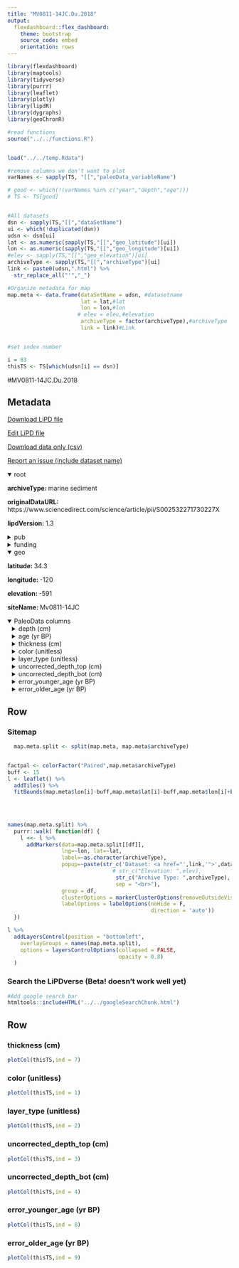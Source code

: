 ```yaml
---
title: "MV0811-14JC.Du.2018"
output: 
  flexdashboard::flex_dashboard:
    theme: bootstrap
    source_code: embed
    orientation: rows
---
```


```r
library(flexdashboard)
library(maptools)
library(tidyverse)
library(purrr)
library(leaflet)
library(plotly)
library(lipdR)
library(dygraphs)
library(geoChronR)

#read functions
source("../../functions.R")


load("../../temp.Rdata")

#remove columns we don't want to plot
varNames <- sapply(TS, "[[","paleoData_variableName")

# good <- which(!(varNames %in% c("year","depth","age")))
# TS <- TS[good]


#All datasets
dsn <- sapply(TS,"[[","dataSetName")
ui <- which(!duplicated(dsn))
udsn <- dsn[ui]
lat <- as.numeric(sapply(TS,"[[","geo_latitude")[ui])
lon <- as.numeric(sapply(TS,"[[","geo_longitude")[ui])
#elev <- sapply(TS,"[[","geo_elevation")[ui]
archiveType <- sapply(TS,"[[","archiveType")[ui]
link <- paste0(udsn,".html") %>% 
  str_replace_all("'","_")

#Organize metadata for map
map.meta <- data.frame(dataSetName = udsn, #datasetname
                       lat = lat,#lat
                       lon = lon,#lon
                      # elev = elev,#elevation
                       archiveType = factor(archiveType),#archiveType
                       link = link)#Link


#set index number

i = 83
thisTS <- TS[which(udsn[i] == dsn)]
```
#MV0811-14JC.Du.2018

Metadata {.sidebar}
-------------------------------------
[Download LiPD file](MV0811-14JC.Du.2018.lpd)
            

[Edit LiPD file](http://lipd.net/playground?source=http://lipdverse.org/wNAm0_1_0/MV0811-14JC.Du.2018.lpd)
            

[Download data only (csv)](MV0811-14JC.Du.2018.csv)
            

[Report an issue (include dataset name)](https://github.com/nickmckay/LiPDverse/issues)

<details open style="margin-left: 0px">
<summary>root</summary>
<p style="margin-left: 0px"><strong>archiveType: </strong>marine sediment
<p style="margin-left: 0px"><strong>originalDataURL: </strong>https://www.sciencedirect.com/science/article/pii/S002532271730227X
<p style="margin-left: 0px"><strong>lipdVersion: </strong>1.3
</details>
<details>
<summary>pub</summary>
<details style="margin-left: 10px">
<summary>pub1</summary>
<p style="margin-left: 10px"><strong>journal: </strong>Marine Geology
<p style="margin-left: 10px"><strong>volume: </strong>397
<p style="margin-left: 10px"><strong>pages: </strong>29-42
<p style="margin-left: 10px"><strong>title: </strong>A 9000-year flood history for Southern California: A revised stratigraphy of varved sediments in Santa Barbara Basin
</details>
</details>
<details>
<summary>funding</summary>
<details style="margin-left: 10px">
<summary>funding1</summary>
<p style="margin-left: 10px"><strong>agency: </strong>Funding Agency
<p style="margin-left: 10px"><strong>grant: </strong>Grant name or number
</details>
</details>
<details open style="margin-left: 0px">
<summary>geo</summary>
<p style="margin-left: 0px"><strong>latitude: </strong>34.3
<p style="margin-left: 0px"><strong>longitude: </strong>-120
<p style="margin-left: 0px"><strong>elevation: </strong>-591
<p style="margin-left: 0px"><strong>siteName: </strong>Mv0811-14JC
</details>
<details open>
<summary>PaleoData columns</summary>
<details style="margin-left: 10px">
<summary>depth (cm)</summary>
<p style="margin-left: 10px"><strong>TSid: </strong>LPD08ba3fea
<p style="margin-left: 10px"><strong>variableName: </strong>depth
<p style="margin-left: 10px"><strong>units: </strong>cm
</details>
<details style="margin-left: 10px">
<summary>age (yr BP)</summary>
<p style="margin-left: 10px"><strong>TSid: </strong>LPD1dee7617
<p style="margin-left: 10px"><strong>variableName: </strong>age
<p style="margin-left: 10px"><strong>units: </strong>yr BP
</details>
<details style="margin-left: 10px">
<summary>thickness (cm)</summary>
<p style="margin-left: 10px"><strong>TSid: </strong>LPD7939faee
<p style="margin-left: 10px"><strong>variableName: </strong>thickness
<p style="margin-left: 10px"><strong>units: </strong>cm
<p style="margin-left: 10px"><strong>description: </strong>Flood Layer Thickness. Composite flood record from three cores: MV0811-14JC, SPR0901-06KC and ODP 893A
<p style="margin-left: 10px"><strong>useInGlobalTemperatureAnalysis: </strong>TRUE
<details>
<summary>interpretation</summary>
<details style="margin-left: 20px">
<summary>1</summary>
<p style="margin-left: 20px"><strong>direction: </strong>positive
<p style="margin-left: 20px"><strong>interpDirection: </strong>positive
<p style="margin-left: 20px"><strong>scope: </strong>climate
<p style="margin-left: 20px"><strong>seasonality: </strong>annual
<p style="margin-left: 20px"><strong>variable: </strong>M
<p style="margin-left: 20px"><strong>variableDetail: </strong>flood
</details>
</details>
</details>
<details style="margin-left: 10px">
<summary>color (unitless)</summary>
<p style="margin-left: 10px"><strong>TSid: </strong>LPDc7bda7fe
<p style="margin-left: 10px"><strong>variableName: </strong>color
<p style="margin-left: 10px"><strong>units: </strong>unitless
<p style="margin-left: 10px"><strong>description: </strong>flood layer color
</details>
<details style="margin-left: 10px">
<summary>layer_type (unitless)</summary>
<p style="margin-left: 10px"><strong>TSid: </strong>LPD275256d3
<p style="margin-left: 10px"><strong>variableName: </strong>layer_type
<p style="margin-left: 10px"><strong>units: </strong>unitless
</details>
<details style="margin-left: 10px">
<summary>uncorrected_depth_top (cm)</summary>
<p style="margin-left: 10px"><strong>TSid: </strong>LPD10c46c7c
<p style="margin-left: 10px"><strong>variableName: </strong>uncorrected_depth_top
<p style="margin-left: 10px"><strong>units: </strong>cm
</details>
<details style="margin-left: 10px">
<summary>uncorrected_depth_bot (cm)</summary>
<p style="margin-left: 10px"><strong>TSid: </strong>LPD8750a07d
<p style="margin-left: 10px"><strong>variableName: </strong>uncorrected_depth_bot
<p style="margin-left: 10px"><strong>units: </strong>cm
</details>
<details style="margin-left: 10px">
<summary>error_younger_age (yr BP)</summary>
<p style="margin-left: 10px"><strong>TSid: </strong>LPDf83c02e4
<p style="margin-left: 10px"><strong>variableName: </strong>error_younger_age
<p style="margin-left: 10px"><strong>units: </strong>yr BP
</details>
<details style="margin-left: 10px">
<summary>error_older_age (yr BP)</summary>
<p style="margin-left: 10px"><strong>TSid: </strong>WEB1b643ee6
<p style="margin-left: 10px"><strong>variableName: </strong>error_older_age
<p style="margin-left: 10px"><strong>units: </strong>yr BP
</details>

Row {.tabset .tabset-fade}
-----------------------------------------------------------------------

### Sitemap

```r
  map.meta.split <- split(map.meta, map.meta$archiveType)


factpal <- colorFactor("Paired",map.meta$archiveType)
buff <- 15
l <- leaflet() %>% 
  addTiles() %>% 
  fitBounds(map.meta$lon[i]-buff,map.meta$lat[i]-buff,map.meta$lon[i]+buff,map.meta$lat[i]+buff)
  

  
  
names(map.meta.split) %>%
  purrr::walk( function(df) {
    l <<- l %>%
      addMarkers(data=map.meta.split[[df]],
                 lng=~lon, lat=~lat,
                 label=~as.character(archiveType),
                 popup=~paste(str_c('Dataset: <a href="',link,'">',dataSetName,'</a>'),
                                 # str_c("Elevation: ",elev),
                                  str_c("Archive Type: ",archiveType),
                                  sep = "<br>"),
                 group = df,
                 clusterOptions = markerClusterOptions(removeOutsideVisibleBounds = F),
                 labelOptions = labelOptions(noHide = F,
                                             direction = 'auto'))
  })

l %>%
  addLayersControl(position = "bottomleft",
    overlayGroups = names(map.meta.split),
    options = layersControlOptions(collapsed = FALSE,
                                   opacity = 0.8)
  )
```

### Search the LiPDverse (Beta! doesn't work well yet)
```r
#Add google search bar
htmltools::includeHTML("../../googleSearchChunk.html")
```


Row {.tabset .tabset-fade}
-----------------------------------------------------------------------

### thickness (cm)
```r
plotCol(thisTS,ind = 7)
```

### color (unitless)
```r
plotCol(thisTS,ind = 1)
```

### layer_type (unitless)
```r
plotCol(thisTS,ind = 2)
```

### uncorrected_depth_top (cm)
```r
plotCol(thisTS,ind = 3)
```

### uncorrected_depth_bot (cm)
```r
plotCol(thisTS,ind = 4)
```

### error_younger_age (yr BP)
```r
plotCol(thisTS,ind = 8)
```

### error_older_age (yr BP)
```r
plotCol(thisTS,ind = 9)
```
